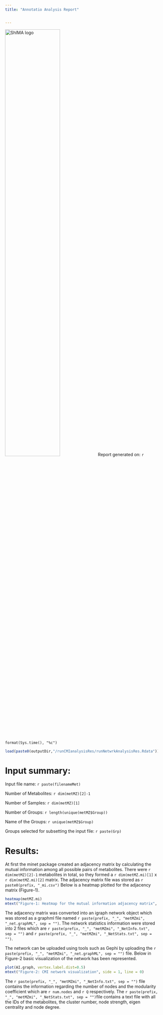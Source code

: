```yaml
---
title: "Annotatio Analysis Report"


---
```

<img src="ShIMA.png" alt="ShIMA logo" style="width: 60%"/>
Report generated on: `r format(Sys.time(), "%c")`

```r
load(paste0(outputDir,"/runCMIanalysisRes/runNetwrkAnalysisRes.Rdata"))
```

# Input summary:

Input file name: `r paste(filenameMet)`

Number of Metabolites: `r dim(metMZ)[2]-1`

Number of Samples: `r dim(metMZ)[1]`

Number of Groups: `r length(unique(metMZ$Group))`

Name of the Groups: `r unique(metMZ$Group)`

Groups selected for subsetting the input file: `r paste(Grp)`

# Results:

At first the minet package created an adjacency matrix by calculating the mutual information among all possible pairs of metabolites. There were `r dim(metMZ)[2]-1` metabolites in total, so they formed a `r dim(metMZ.mi)[1]` x `r dim(metMZ.mi)[2]` matrix. The adjacency matrix file was stored as `r paste0(prefix, "_mi.csv")`
Below is a heatmap plotted for the adjacency matrix (Figure-1).

```r
heatmap(metMZ.mi)
mtext("Figure-1: Heatmap for the mutual information adjacency matrix", side = 1, line = 0)
```

The adjacency matrix was converted into an igraph network object which was stored as a graphml file named `r paste(prefix, "_", "metMZmi", "_net.graphML", sep = "")`. The network statistics information were stored into 2 files which are `r paste(prefix, "_", "metMZmi", "_NetInfo.txt", sep = "")` and `r paste(prefix, "_", "metMZmi", "_NetStats.txt", sep = "")`.

The network can be uploaded using tools such as Gephi by uploading the `r paste(prefix, "_", "metMZmi", "_net.graphML", sep = "")` file. Below in Figure-2 basic visualization of the network has been represented.

```r
plot(AI.graph, vertex.label.dist=0.5)
mtext("Figure-2: CMI network visualization", side = 1, line = 0)
```

The `r paste(prefix, "_", "metMZmi", "_NetInfo.txt", sep = "")` file contains the information regarding the number of nodes and the modularity coefficient which are `r num.nodes` and `r Q` respectively. The `r paste(prefix, "_", "metMZmi", "_NetStats.txt", sep = "")`file contains a text file with all the IDs of the metabolites, the cluster number, node strength, eigen centrality and node degree.





